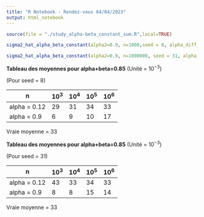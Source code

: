 ```yaml
---
title: "R Notebook - Rendez-vous 04/04/2023"
output: html_notebook
---
```


```r
source(file = "./study_alpha-beta_constant_sum.R",local=TRUE)

```

```r
sigma2_hat_alpha_beta_constant(alpha2=0.9, n=1000,seed = 8, alpha_diff_sum = 0.01, beta_diff_sum = 0.97)
```

```r
sigma2_hat_alpha_beta_constant(alpha2=0.9, n=1000000, seed = 31, alpha_diff_sum = 0.01, beta_diff_sum = 0.97)

```

**Tableau des moyennes pour alpha+beta=0.85** (Unité = $10^{-3}$)

(Pour seed = 8)

| n            | $10^3$ | $10^4$ | $10^5$ | $10^6$ |
|--------------|--------|--------|--------|--------|
| alpha = 0.12 | 29     | 31     | 34     | 33     |
| alpha = 0.9  | 6      | 9      | 10     | 17     |

Vraie moyenne = 33

**Tableau des moyennes pour alpha+beta=0.85** (Unité = $10^{-3}$)

(Pour seed = 31)

| n            | $10^3$ | $10^4$ | $10^5$ | $10^6$ |
|--------------|--------|--------|--------|--------|
| alpha = 0.12 | 43     | 33     | 34     | 33     |
| alpha = 0.9  | 8      | 8      | 15     | 14       |

Vraie moyenne = 33
